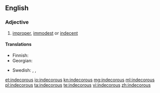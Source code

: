 ==English==

===Adjective===
{{en-adj}}

# [[improper]], [[immodest]] or [[indecent]]

====Translations====
{{trans-top|improper}}
* Finnish: {{t-|fi|sopimaton}}
* Georgian: {{t-|ka|უდიერი|sc=Geor|tr=udieri}}
{{trans-mid}}
* Swedish: {{t-|sv|opassande}}, {{t+|sv|otillbörlig}}, {{t-|sv|otillständig}}
{{trans-bottom}}

[[et:indecorous]]
[[io:indecorous]]
[[kn:indecorous]]
[[mg:indecorous]]
[[ml:indecorous]]
[[pl:indecorous]]
[[ta:indecorous]]
[[te:indecorous]]
[[vi:indecorous]]
[[zh:indecorous]]